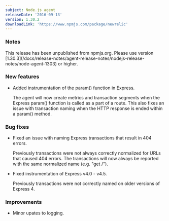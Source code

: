 ```yaml
---
subject: Node.js agent
releaseDate: '2016-09-13'
version: 1.30.2
downloadLink: 'https://www.npmjs.com/package/newrelic'
---
```


### Notes

<Callout variant="important">
  This release has been unpublished from npmjs.org. Please use version [1.30.3](/docs/release-notes/agent-release-notes/nodejs-release-notes/node-agent-1303) or higher.
</Callout>

### New features

* Added instrumentation of the param() function in Express.

  The agent will now create metrics and transaction segments when the Express param() function is called as a part of a route. This also fixes an issue with transaction naming when the HTTP response is ended within a param() method.

### Bug fixes

* Fixed an issue with naming Express transactions that result in 404 errors.

  Previously transactions were not always correctly normalized for URLs that caused 404 errors. The transactions will now always be reported with the same normalized name (e.g. "get /").
* Fixed instrumentation of Express v4.0 - v4.5.

  Previously transactions were not correctly named on older versions of Express 4.

### Improvements

* Minor upates to logging.
